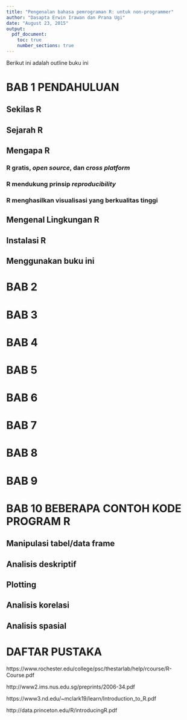 ```yaml
---
title: "Pengenalan bahasa pemrograman R: untuk non-programmer"
author: "Dasapta Erwin Irawan dan Prana Ugi"
date: "August 23, 2015"
output:
  pdf_document:
    toc: true
    number_sections: true
---
```



Berikut ini adalah outline buku ini

# BAB 1 PENDAHULUAN

## Sekilas R
## Sejarah R
## Mengapa R
### R gratis, _open source_, dan _cross platform_
### R mendukung prinsip _reproducibility_
### R menghasilkan visualisasi yang berkualitas tinggi 
## Mengenal Lingkungan R
## Instalasi R
## Menggunakan buku ini

# BAB 2


# BAB 3


# BAB 4


# BAB 5


# BAB 6


# BAB 7


# BAB 8


# BAB 9


# BAB 10 BEBERAPA CONTOH KODE PROGRAM R

## Manipulasi tabel/data frame
## Analisis deskriptif
## Plotting
## Analisis korelasi
## Analisis spasial


# DAFTAR PUSTAKA

https://www.rochester.edu/college/psc/thestarlab/help/rcourse/R-Course.pdf

http://www2.ims.nus.edu.sg/preprints/2006-34.pdf

https://www3.nd.edu/~mclark19/learn/Introduction_to_R.pdf

http://data.princeton.edu/R/introducingR.pdf




